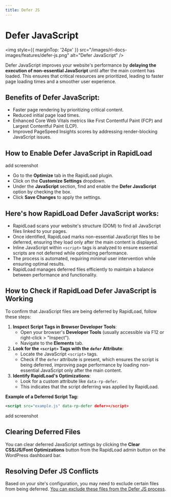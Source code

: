 ```yaml
---
title: Defer JS
--- 
```


# Defer JavaScript

<img style={{ marginTop: '24px' }} 
src="/images/rl-docs-images/features/defer-js.png" alt="Defer JavaScript" />

Defer JavaScript improves your website's performance by **delaying the execution of non-essential JavaScript** until after the main content has loaded. This ensures that critical resources are prioritized, leading to faster page loading times and a smoother user experience.

## Benefits of Defer JavaScript:

*   Faster page rendering by prioritizing critical content.
*   Reduced initial page load times.
*   Enhanced Core Web Vitals metrics like First Contentful Paint (FCP) and Largest Contentful Paint (LCP).
*   Improved PageSpeed Insights scores by addressing render-blocking JavaScript issues.

## How to Enable Defer JavaScript in RapidLoad

add screenshot

*   Go to the **Optimize** tab in the RapidLoad plugin.
*   Click on the **Customize Settings** dropdown.
*   Under the **JavaScript** section, find and enable the **Defer JavaScript** option by checking the box.
*   Click **Save Changes** to apply the settings.

## Here's how RapidLoad Defer JavaScript works:

*   RapidLoad scans your website's structure (DOM) to find all JavaScript files linked to your pages.
*   Once identified, RapidLoad marks non-essential JavaScript files to be deferred, ensuring they load only after the main content is displayed.
*   Inline JavaScript within `<script>` tags is analyzed to ensure essential scripts are not deferred while optimizing performance.
*   The process is automated, requiring minimal user intervention while ensuring optimal results.
*   RapidLoad manages deferred files efficiently to maintain a balance between performance and functionality.

## How to Check if RapidLoad Defer JavaScript is Working

To confirm that JavaScript files are being deferred by RapidLoad, follow these steps:

1. **Inspect Script Tags in Browser Developer Tools**:
    *   Open your browser's **Developer Tools** (usually accessible via F12 or 
    right-click > "Inspect").
    *   Navigate to the **Elements** tab.
2. **Look for the** **`<script>`** **Tags with the** **`defer`** **Attribute**:
    *   Locate the JavaScript `<script>` tags.
    *   Check if the `defer` attribute is present, which ensures the script is
    being deferred, improving page performance by loading non-essential JavaScript only after the main content.
3. **Identify RapidLoad's Optimizations**:
    *   Look for a custom attribute like `data-rp-defer`.
    *   This indicates that the script deferring was applied by RapidLoad.

**Example of a Deferred Script Tag:**

```xml
<script src="example.js" data-rp-defer defer></script>
```

add screenshot

  

## Clearing Deferred Files

You can clear deferred JavaScript settings by clicking the 
**Clear CSS/JS/Font Optimizations** button from the RapidLoad admin button on the 
WordPress dashboard bar.

  

## Resolving Defer JS Conflicts

Based on your site's configuration, you may need to exclude certain files from 
being deferred. 
[You can exclude these files from the Defer JS process](http://#).